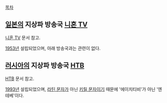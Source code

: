 [[목차]]

== [[일본]]의 지상파 방송국 [[니혼 TV]] ==
[[니혼 TV]] 문서 참고.

[[1953년]] 설립되었으며, 아래 방송국과는 관련이 없다.

== [[러시아]]의 지상파 방송국 [[НТВ]] ==
[[НТВ]] 문서 참고.

[[1993년]] 설립되었으며, [[라틴 문자]]가 아닌 [[키릴 문자]]이기 때문에 '에이치티비'가 아닌 '엔테베'이다.
